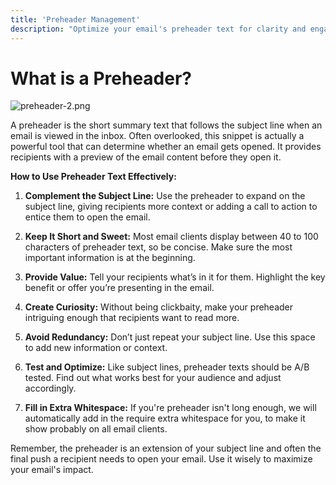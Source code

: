```yaml
---
title: 'Preheader Management'
description: "Optimize your email's preheader text for clarity and engagement, ensuring your message makes an impact from the first glance."
---
```


# What is a Preheader?

![preheader-2.png](/images/preheader-2.png)

A preheader is the short summary text that follows the subject line when an email is viewed in the inbox. Often overlooked, this snippet is actually a powerful tool that can determine whether an email gets opened. It provides recipients with a preview of the email content before they open it. 

**How to Use Preheader Text Effectively:**

1. **Complement the Subject Line:** Use the preheader to expand on the subject line, giving recipients more context or adding a call to action to entice them to open the email.

2. **Keep It Short and Sweet:** Most email clients display between 40 to 100 characters of preheader text, so be concise. Make sure the most important information is at the beginning.

3. **Provide Value:** Tell your recipients what’s in it for them. Highlight the key benefit or offer you’re presenting in the email.

4. **Create Curiosity:** Without being clickbaity, make your preheader intriguing enough that recipients want to read more.

5. **Avoid Redundancy:** Don’t just repeat your subject line. Use this space to add new information or context.

6. **Test and Optimize:** Like subject lines, preheader texts should be A/B tested. Find out what works best for your audience and adjust accordingly.

7. **Fill in Extra Whitespace:** If you're preheader isn't long enough, we will automatically add in the require extra whitespace for you, to make it show probably on all email clients.

Remember, the preheader is an extension of your subject line and often the final push a recipient needs to open your email. Use it wisely to maximize your email's impact.